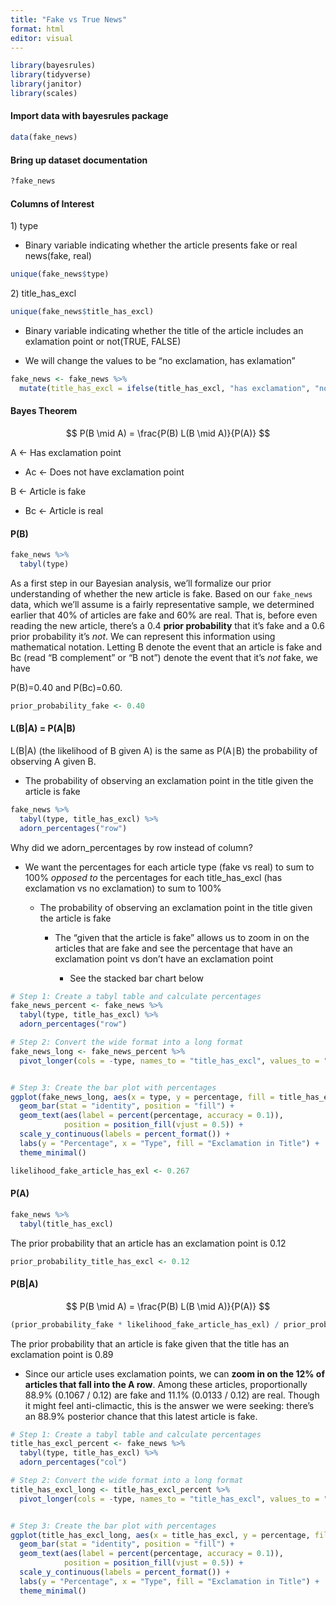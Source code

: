 ```yaml
---
title: "Fake vs True News"
format: html
editor: visual
---
```


```r
library(bayesrules)
library(tidyverse)
library(janitor)
library(scales)
```

#### Import data with bayesrules package

```r
data(fake_news)
```

#### Bring up dataset documentation

```r
?fake_news
```

#### Columns of Interest

1\) type

-   Binary variable indicating whether the article presents fake or real news(fake, real)

```r
unique(fake_news$type)
```

2\) title_has_excl

```r
unique(fake_news$title_has_excl)
```

-   Binary variable indicating whether the title of the article includes an exlamation point or not(TRUE, FALSE)

-   We will change the values to be "no exclamation, has exlamation"

```r
fake_news <- fake_news %>%
  mutate(title_has_excl = ifelse(title_has_excl, "has exclamation", "no exclamation"))

```

#### Bayes Theorem

$$
P(B \mid A) = \frac{P(B) L(B \mid A)}{P(A)} 
$$

A \<- Has exclamation point

-   Ac \<- Does not have exclamation point

B \<- Article is fake

-   Bc \<- Article is real

#### P(B)

```r
fake_news %>% 
  tabyl(type)
```

As a first step in our Bayesian analysis, we’ll formalize our prior understanding of whether the new article is fake. Based on our `fake_news` data, which we’ll assume is a fairly representative sample, we determined earlier that 40% of articles are fake and 60% are real. That is, before even reading the new article, there’s a 0.4 **prior probability** that it’s fake and a 0.6 prior probability it’s *not*. We can represent this information using mathematical notation. Letting B denote the event that an article is fake and Bc (read “B complement” or “B not”) denote the event that it’s *not* fake, we have

P(B)=0.40 and P(Bc)=0.60.

```r
prior_probability_fake <- 0.40
```

#### L(B\|A) = P(A\|B)

L(B\|A) (the likelihood of B given A) is the same as P(A∣B) the probability of observing A given B.

-   The probability of observing an exclamation point in the title given the article is fake\

```r
fake_news %>% 
  tabyl(type, title_has_excl) %>% 
  adorn_percentages("row")
```

Why did we adorn_percentages by row instead of column?

-   We want the percentages for each article type (fake vs real) to sum to 100% *opposed to* the percentages for each title_has_excl (has exclamation vs no exclamation) to sum to 100%

    -   The probability of observing an exclamation point in the title given the article is fake

        -   The "given that the article is fake" allows us to zoom in on the articles that are fake and see the percentage that have an exclamation point vs don't have an exclamation point

            -   See the stacked bar chart below

```r

# Step 1: Create a tabyl table and calculate percentages
fake_news_percent <- fake_news %>%
  tabyl(type, title_has_excl) %>%
  adorn_percentages("row")

# Step 2: Convert the wide format into a long format
fake_news_long <- fake_news_percent %>%
  pivot_longer(cols = -type, names_to = "title_has_excl", values_to = "percentage")


# Step 3: Create the bar plot with percentages
ggplot(fake_news_long, aes(x = type, y = percentage, fill = title_has_excl)) +
  geom_bar(stat = "identity", position = "fill") +
  geom_text(aes(label = percent(percentage, accuracy = 0.1)), 
            position = position_fill(vjust = 0.5)) +
  scale_y_continuous(labels = percent_format()) +
  labs(y = "Percentage", x = "Type", fill = "Exclamation in Title") +
  theme_minimal()

```

```r
likelihood_fake_article_has_exl <- 0.267
```

#### P(A)

```r
fake_news %>% 
  tabyl(title_has_excl)
```

The prior probability that an article has an exclamation point is 0.12

```r
prior_probability_title_has_excl <- 0.12
```

#### P(B\|A)

$$
P(B \mid A) = \frac{P(B) L(B \mid A)}{P(A)} 
$$

```r
(prior_probability_fake * likelihood_fake_article_has_exl) / prior_probability_title_has_excl
```

The prior probability that an article is fake given that the title has an exclamation point is 0.89

-   Since our article uses exclamation points, we can **zoom in on the 12% of articles that fall into the A row**. Among these articles, proportionally 88.9% (0.1067 / 0.12) are fake and 11.1% (0.0133 / 0.12) are real. Though it might feel anti-climactic, this is the answer we were seeking: there’s an 88.9% posterior chance that this latest article is fake.

```r
# Step 1: Create a tabyl table and calculate percentages
title_has_excl_percent <- fake_news %>%
  tabyl(type, title_has_excl) %>%
  adorn_percentages("col")

# Step 2: Convert the wide format into a long format
title_has_excl_long <- title_has_excl_percent %>%
  pivot_longer(cols = -type, names_to = "title_has_excl", values_to = "percentage")


# Step 3: Create the bar plot with percentages
ggplot(title_has_excl_long, aes(x = title_has_excl, y = percentage, fill = type)) +
  geom_bar(stat = "identity", position = "fill") +
  geom_text(aes(label = percent(percentage, accuracy = 0.1)), 
            position = position_fill(vjust = 0.5)) +
  scale_y_continuous(labels = percent_format()) +
  labs(y = "Percentage", x = "Type", fill = "Exclamation in Title") +
  theme_minimal()
```
